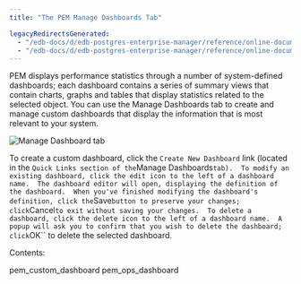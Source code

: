 ```yaml
---
title: "The PEM Manage Dashboards Tab"

legacyRedirectsGenerated:
  - "/edb-docs/d/edb-postgres-enterprise-manager/reference/online-documentation/8.0/pem_manage_dashboards.html"
  - "/edb-docs/d/edb-postgres-enterprise-manager/reference/online-documentation/latest/pem_manage_dashboards.html"
---
```


<div id="pem_manage_dashboards" class="registered_link"></div>

PEM displays performance statistics through a number of system-defined dashboards; each dashboard contains a series of summary views that contain charts, graphs and tables that display statistics related to the selected object. You can use the Manage Dashboards tab to create and manage custom dashboards that display the information that is most relevant to your system.

![Manage Dashboard tab](../../images/pem_manage_dashboards_tab.png)

To create a custom dashboard, click the `Create New Dashboard` link (located in the `Quick Links section of the`Manage Dashboards`tab).  To modify an existing dashboard, click the edit icon to the left of a dashboard name.  The dashboard editor will open, displaying the definition of the dashboard.  When you've finished modifying the dashboard's definition, click the`Save`button to preserve your changes; click`Cancel`to exit without saving your changes.  To delete a dashboard, click the delete icon to the left of a dashboard name.  A popup will ask you to confirm that you wish to delete the dashboard; click`OK\`\` to delete the selected dashboard.

Contents:

<div class="toctree" maxdepth="2">

pem_custom_dashboard pem_ops_dashboard

</div>
